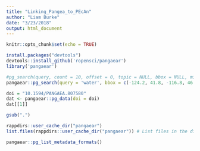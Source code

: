 ```yaml
---
title: "Linking_Pangea_to_PEcAn"
author: "Liam Burke"
date: "3/23/2018"
output: html_document
---
```


```r
knitr::opts_chunk$set(echo = TRUE)

```

```r
install.packages("devtools")
devtools::install_github('ropensci/pangaear')
library('pangaear')
```

```r
#pg_search(query, count = 10, offset = 0, topic = NULL, bbox = NULL, mindate = NULL, maxdate = NULL, ...)
pangaear::pg_search(query = 'water', bbox = c(-124.2, 41.8, -116.8, 46.1), count = 3)
```


```r
doi = "10.1594/PANGAEA.807580"
dat <- pangaear::pg_data(doi = doi)
dat[[1]]

```
```r
gsub(".")

```



```r
rappdirs::user_cache_dir("pangaear")
list.files(rappdirs::user_cache_dir("pangaear")) # List files in the directory that pangea wrote to. 
```

```r
pangaear::pg_list_metadata_formats()


```


